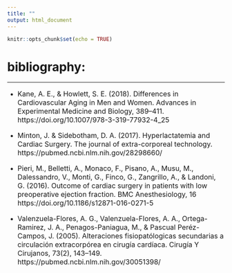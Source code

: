 ```yaml
---
title: ""
output: html_document
---
```


```r
knitr::opts_chunk$set(echo = TRUE)
```


# bibliography:
***
<body>
    <ul>
       <li><p style="font-size:12pt;">
      Kane, A. E., &amp; Howlett, S. E. (2018). Differences in Cardiovascular Aging in Men and Women. Advances in Experimental Medicine and Biology, 389–411. <br>https://doi.org/10.1007/978-3-319-77932-4_25
      </p></li>
       <li><p style="font-size:12pt;">
      Minton, J. & Sidebotham, D. A. (2017). Hyperlactatemia and Cardiac Surgery. The journal of extra-corporeal technology.  <br>https://pubmed.ncbi.nlm.nih.gov/28298660/
      </p></li>
       <li><p style="font-size:12pt;">
      Pieri, M., Belletti, A., Monaco, F., Pisano, A., Musu, M., Dalessandro, V., Monti, G., Finco, G., Zangrillo, A., &amp; Landoni, G. (2016). Outcome of cardiac surgery in patients with low preoperative ejection fraction. BMC Anesthesiology, 16 <br>https://doi.org/10.1186/s12871-016-0271-5
      </p></li>
       <li><p style="font-size:12pt;">
      Valenzuela-Flores, A. G., Valenzuela-Flores, A. A., Ortega-Ramirez, J. A., Penagos-Paniagua, M., &amp; Pascual Peréz-Campos, J. (2005). Alteraciones fisiopatólogicas secundarias a circulación extracorpórea en cirugía cardíaca. Cirugía Y Cirujanos, 73(2), 143–149.<br>https://pubmed.ncbi.nlm.nih.gov/30051398/
      </p></li>
    </ul>
</body>
